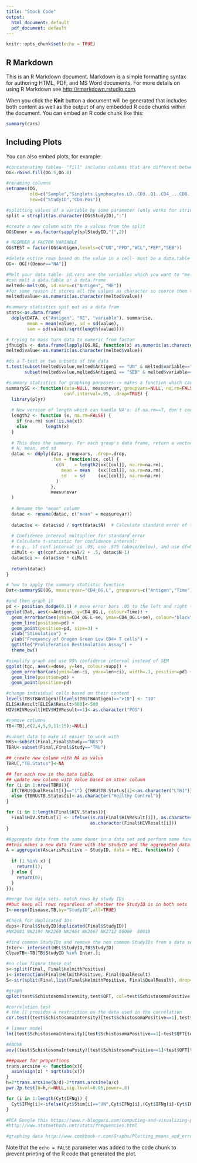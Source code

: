 ```yaml
---
title: "Stock Code"
output:
  html_document: default
  pdf_document: default
---
```


```r
knitr::opts_chunk$set(echo = TRUE)
```

## R Markdown

This is an R Markdown document. Markdown is a simple formatting syntax for authoring HTML, PDF, and MS Word documents. For more details on using R Markdown see <http://rmarkdown.rstudio.com>.

When you click the **Knit** button a document will be generated that includes both content as well as the output of any embedded R code chunks within the document. You can embed an R code chunk like this:

```r
summary(cars)
```

## Including Plots

You can also embed plots, for example:

```r
#concatenating tables- "fill" includes columns that are different between the two
OG<-rbind.fill(OG.5,OG.8)

#renaming columns
setnames(OG, 
         old=c("Sample","Singlets.Lymphocytes.LD..CD3..Q1..CD4_...CD8..Count") ,
         new=c("StudyID","CD8.Pos"))

#splitting values of a variable by some parameter (only works for strings: factors & characters)
split = strsplit(as.character(OG$StudyID),":")

#create a new column with the a values from the split
OG$Donor = as.factor(sapply(splStudyID,"[",2))

# REORDER A FACTOR VARIABLE
OG$TEST = factor(OG$Antigen,levels=c("UN","PPD","WCL","PEP","SEB"))

#delete entire rows based on the value in a cell- must be a data.table
OG<- OG[!(Donor=="NA")]

#Melt your data table- id.vars are the variables which you want to "melt" by
#can melt a data.table or a data.frame 
melted<-melt(OG, id.vars=c("Antigen", "RE"))
#for some reason it stores all the values as character so coerce them to numeric to run stats
melted$value<-as.numeric(as.character(melted$value))

#summary statistics spit out as a data fram
stats<-as.data.frame(
  ddply(DATA, c("Antigen", "RE", "variable"), summarise,
        mean = mean(value), sd = sd(value),
        sem = sd(value)/sqrt(length(value))))

# trying to mass turn data to numeric from factor
jfhuigls <- data.frame(lapply(OG.RE, function(x) as.numeric(as.character(x))))
melted$value<-as.numeric(as.character(melted$value))

#do a T-test on two subsets of the data
t.test(subset(melted$value,melted$Antigen1 == "UN" & melted$variable=="IFN"),
       subset(melted$value,melted$Antigen1 == "SEB" & melted$variable=="IFN"))

#summary statistics for graphing purposes--> makes a function which can be applied to any data you want
summarySE <- function(data=NULL, measurevar, groupvars=NULL, na.rm=FALSE,
                      conf.interval=.95, .drop=TRUE) {
  library(plyr)
  
  # New version of length which can handle NA's: if na.rm==T, don't count them
  length2 <- function (x, na.rm=FALSE) {
    if (na.rm) sum(!is.na(x))
    else       length(x)
  }
  
  # This does the summary. For each group's data frame, return a vector with
  # N, mean, and sd
  datac <- ddply(data, groupvars, .drop=.drop,
                 .fun = function(xx, col) {
                   c(N    = length2(xx[[col]], na.rm=na.rm),
                     mean = mean   (xx[[col]], na.rm=na.rm),
                     sd   = sd     (xx[[col]], na.rm=na.rm)
                   )
                 },
                 measurevar
  )
  
  # Rename the "mean" column    
  datac <- rename(datac, c("mean" = measurevar))
  
  datac$se <- datac$sd / sqrt(datac$N)  # Calculate standard error of the mean
  
  # Confidence interval multiplier for standard error
  # Calculate t-statistic for confidence interval: 
  # e.g., if conf.interval is .95, use .975 (above/below), and use df=N-1
  ciMult <- qt(conf.interval/2 + .5, datac$N-1)
  datac$ci <- datac$se * ciMult
  
  return(datac)
}

# how to apply the summary statistic function
Dat<-summarySE(OG, measurevar="CD4_OG.L", groupvars=c("Antigen","Time"))

#and then graph it
pd <- position_dodge(0.1) # move error bars .05 to the left and right to avoid overlap
ggplot(Dat, aes(x=Antigen, y=CD4_OG.L, colour=Time)) + 
  geom_errorbar(aes(ymin=CD4_OG.L-se, ymax=CD4_OG.L+se), colour="black", width=.1, position=pd) +
  geom_line(position=pd) +
  geom_point(position=pd, size=3) +
  xlab("Stimulation") +
  ylab("Frequency of Oregon Green Low CD4+ T cells") +
  ggtitle("Proliferation Restimulation Assay") +
  theme_bw()

#simplify graph and use 95% confidence interval instead of SEM
ggplot(tgc, aes(x=dose, y=len, colour=supp)) + 
  geom_errorbar(aes(ymin=len-ci, ymax=len+ci), width=.1, position=pd) +
  geom_line(position=pd) +
  geom_point(position=pd)

#change individual cells based on their content
levels(TB$TBAntigen)[levels(TB$TBAntigen)==">10"] <- "10"
ELISA$Result[ELISA$Result>500]<-500
HIV$HIVResult[HIV$HIVResult==1]<-as.character("POS")

#remove columns
TB<-TB[,c(2,4,5,9,11:15):=NULL]

#subset data to make it easier to work with
NKS<-subset(Final,Final$Study=="NKS")
TBRU<-subset(Final,Final$Study=="TRU")

## create new column with NA as value
TBRU[,"TB.Status"]<-NA

## for each row in the data table
## update new column with value based on other column
for (i in 1:nrow(TBRU)){
  if(TBRU$QualResult[i]=="1") {TBRU$TB.Status[i]<-as.character("LTBI")}
  else {TBRU$TB.Status[i]<-as.character("Healthy Control")}
}

for (i in 1:length(Final$HIV.Status)){
  Final$HIV.Status[i] <- ifelse(is.na(Final$HIVResult[i]), as.character(Final$HIV.STATUS[i]),
                                as.character(Final$HIVResult[i]))
}

#Aggregate data from the same donor in a data set and perform some function on it
##this makes a new data frame with the StudyID and the aggregated data
A = aggregate(AscarisPositive ~ StudyID, data = HEL, function(x) {
  
  if (1 %in% x) {
    return(1);
  } else {
    return(0);
  }
});

#merge two data sets. match rows by study IDs 
##but keep all rows regardless of whether the StudyID is in both sets
I<-merge(Disease,TB,by="StudyID",all=TRUE)

#Check for duplicated IDs
dups<-Final$StudyID[duplicated(Final$StudyID)]
#NK2081 NK2194 NK2269 NK2464 NK2667 NK2712 80008  80019 

#find common StudyIDs and remove the non common StudyIDs from a data set
Inter<- intersect(HEL$StudyID,TB$StudyID)
CleanTB<-TB[TB$StudyID %in% Inter,];

#no clue figure these out
s<-split(Final, Final$HelmithPositive)
i<-interaction(Final$HelmithPositive, Final$QualResult)
S<-str(split(Final,list(Final$HelmithPositive, Final$QualResult), drop=TRUE))

#graph
qplot(test$SchistosomaIntensity,test$QFT, col=test$SchistosomaPositive.y)

#correlation test
# the [] provides a restriction on the data used in the correlation
cor.test((test$SchistosomaIntensity)[test$SchistosomaPositive==1],test$QFT[test$SchistosomaPositive==1])

# linear model
lm((test$SchistosomaIntensity)[test$SchistosomaPositive==1]~test$QFT[test$SchistosomaPositive==1])

#ANOVA
aov((test$SchistosomaIntensity)[test$SchistosomaPositive==1]~test$QFT[test$SchistosomaPositive==1])

###power for proportions
trans.arcsine <- function(x){
  asin(sign(x) * sqrt(abs(x)))
}
h=2*trans.arcsine(b/d)-2*trans.arcsine(a/c)
pwr.2p.test(h=h,n=NULL,sig.level=0.05,power=.8)

for (i in 1:length(Cyt$IFNg)) {
  Cyt$IFNg[i]<-ifelse(Cyt$Stim[i]=="UN",Cyt$IFNg[i],(Cyt$IFNg[i]-Cyt$IFNg[Cyt$Stim=="UN"]))
}

#PCA Google this https://www.r-bloggers.com/computing-and-visualizing-pca-in-r/
#http://www.statmethods.net/stats/frequencies.html

#graphing data http://www.cookbook-r.com/Graphs/Plotting_means_and_error_bars_(ggplot2)/#Helper functions
```

Note that the `echo = FALSE` parameter was added to the code chunk to prevent printing of the R code that generated the plot.



